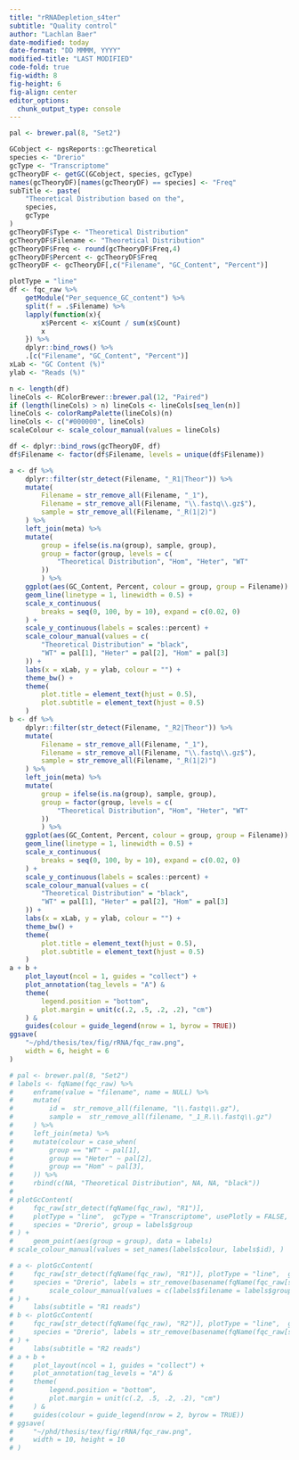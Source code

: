 ```yaml
---
title: "rRNADepletion_s4ter"
subtitle: "Quality control"
author: "Lachlan Baer"
date-modified: today
date-format: "DD MMMM, YYYY"
modified-title: "LAST MODIFIED"
code-fold: true
fig-width: 8
fig-height: 6
fig-align: center
editor_options:
  chunk_output_type: console
---
```


```r
pal <- brewer.pal(8, "Set2")
```

```r
GCobject <- ngsReports::gcTheoretical
species <- "Drerio"
gcType <- "Transcriptome"
gcTheoryDF <- getGC(GCobject, species, gcType)
names(gcTheoryDF)[names(gcTheoryDF) == species] <- "Freq"
subTitle <- paste(
    "Theoretical Distribution based on the",
    species,
    gcType
)
gcTheoryDF$Type <- "Theoretical Distribution"
gcTheoryDF$Filename <- "Theoretical Distribution"
gcTheoryDF$Freq <- round(gcTheoryDF$Freq,4)
gcTheoryDF$Percent <- gcTheoryDF$Freq
gcTheoryDF <- gcTheoryDF[,c("Filename", "GC_Content", "Percent")]
```

```r
plotType = "line"
df <- fqc_raw %>%
    getModule("Per_sequence_GC_content") %>%
    split(f = .$Filename) %>%
    lapply(function(x){
        x$Percent <- x$Count / sum(x$Count)
        x
    }) %>%
    dplyr::bind_rows() %>%
    .[c("Filename", "GC_Content", "Percent")]
xLab <- "GC Content (%)"
ylab <- "Reads (%)"

n <- length(df)
lineCols <- RColorBrewer::brewer.pal(12, "Paired")
if (length(lineCols) > n) lineCols <- lineCols[seq_len(n)]
lineCols <- colorRampPalette(lineCols)(n)
lineCols <- c("#000000", lineCols)
scaleColour <- scale_colour_manual(values = lineCols)

df <- dplyr::bind_rows(gcTheoryDF, df)
df$Filename <- factor(df$Filename, levels = unique(df$Filename))
```

```r
a <- df %>%
    dplyr::filter(str_detect(Filename, "_R1|Theor")) %>%
    mutate(
        Filename = str_remove_all(Filename, "_1"),
        Filename = str_remove_all(Filename, "\\.fastq\\.gz$"),
        sample = str_remove_all(Filename, "_R(1|2)")
    ) %>%
    left_join(meta) %>%
    mutate(
        group = ifelse(is.na(group), sample, group),
        group = factor(group, levels = c(
            "Theoretical Distribution", "Hom", "Heter", "WT"
        ))
        ) %>%
    ggplot(aes(GC_Content, Percent, colour = group, group = Filename)) +
    geom_line(linetype = 1, linewidth = 0.5) +
    scale_x_continuous(
        breaks = seq(0, 100, by = 10), expand = c(0.02, 0)
    ) +
    scale_y_continuous(labels = scales::percent) +
    scale_colour_manual(values = c(
        "Theoretical Distribution" = "black",
        "WT" = pal[1], "Heter" = pal[2], "Hom" = pal[3]
    )) +
    labs(x = xLab, y = ylab, colour = "") +
    theme_bw() +
    theme(
        plot.title = element_text(hjust = 0.5),
        plot.subtitle = element_text(hjust = 0.5)
    )
b <- df %>%
    dplyr::filter(str_detect(Filename, "_R2|Theor")) %>%
    mutate(
        Filename = str_remove_all(Filename, "_1"),
        Filename = str_remove_all(Filename, "\\.fastq\\.gz$"),
        sample = str_remove_all(Filename, "_R(1|2)")
    ) %>%
    left_join(meta) %>%
    mutate(
        group = ifelse(is.na(group), sample, group),
        group = factor(group, levels = c(
            "Theoretical Distribution", "Hom", "Heter", "WT"
        ))
        ) %>%
    ggplot(aes(GC_Content, Percent, colour = group, group = Filename)) +
    geom_line(linetype = 1, linewidth = 0.5) +
    scale_x_continuous(
        breaks = seq(0, 100, by = 10), expand = c(0.02, 0)
    ) +
    scale_y_continuous(labels = scales::percent) +
    scale_colour_manual(values = c(
        "Theoretical Distribution" = "black",
        "WT" = pal[1], "Heter" = pal[2], "Hom" = pal[3]
    )) +
    labs(x = xLab, y = ylab, colour = "") +
    theme_bw() +
    theme(
        plot.title = element_text(hjust = 0.5),
        plot.subtitle = element_text(hjust = 0.5)
    )
a + b +
    plot_layout(ncol = 1, guides = "collect") +
    plot_annotation(tag_levels = "A") &
    theme(
        legend.position = "bottom",
        plot.margin = unit(c(.2, .5, .2, .2), "cm")
    ) &
    guides(colour = guide_legend(nrow = 1, byrow = TRUE))
ggsave(
    "~/phd/thesis/tex/fig/rRNA/fqc_raw.png",
    width = 6, height = 6
)
```

```r
# pal <- brewer.pal(8, "Set2")
# labels <- fqName(fqc_raw) %>%
#     enframe(value = "filename", name = NULL) %>%
#     mutate(
#         id =  str_remove_all(filename, "\\.fastq\\.gz"),
#         sample =  str_remove_all(filename, "_1_R.\\.fastq\\.gz")
#     ) %>%
#     left_join(meta) %>%
#     mutate(colour = case_when(
#         group == "WT" ~ pal[1],
#         group == "Heter" ~ pal[2],
#         group == "Hom" ~ pal[3],
#     )) %>%
#     rbind(c(NA, "Theoretical Distribution", NA, NA, "black"))
# 
# plotGcContent(
#     fqc_raw[str_detect(fqName(fqc_raw), "R1")],
#     plotType = "line",  gcType = "Transcriptome", usePlotly = FALSE,
#     species = "Drerio", group = labels$group
# ) +
#     geom_point(aes(group = group), data = labels)
# scale_colour_manual(values = set_names(labels$colour, labels$id), )
```

```r
# a <- plotGcContent(
#     fqc_raw[str_detect(fqName(fqc_raw), "R1")], plotType = "line",  gcType = "Transcriptome", usePlotly = FALSE,
#     species = "Drerio", labels = str_remove(basename(fqName(fqc_raw[str_detect(fqName(fqc_raw), "R1")])), "_1_R1.fastq.gz") %>% set_names(fqName(fqc_raw[str_detect(fqName(fqc_raw), "R1")])) +
#         scale_colour_manual(values = c(labels$filename = labels$group))
# ) +
#     labs(subtitle = "R1 reads")
# b <- plotGcContent(
#     fqc_raw[str_detect(fqName(fqc_raw), "R2")], plotType = "line",  gcType = "Transcriptome", usePlotly = FALSE,
#     species = "Drerio", labels = str_remove(basename(fqName(fqc_raw[str_detect(fqName(fqc_raw), "R2")])), "_1_R2.fastq.gz") %>% set_names(fqName(fqc_raw[str_detect(fqName(fqc_raw), "R2")]))
# ) +
#     labs(subtitle = "R2 reads")
# a + b +
#     plot_layout(ncol = 1, guides = "collect") +
#     plot_annotation(tag_levels = "A") &
#     theme(
#         legend.position = "bottom",
#         plot.margin = unit(c(.2, .5, .2, .2), "cm")
#     ) &
#     guides(colour = guide_legend(nrow = 2, byrow = TRUE))
# ggsave(
#     "~/phd/thesis/tex/fig/rRNA/fqc_raw.png",
#     width = 10, height = 10
# )
```

